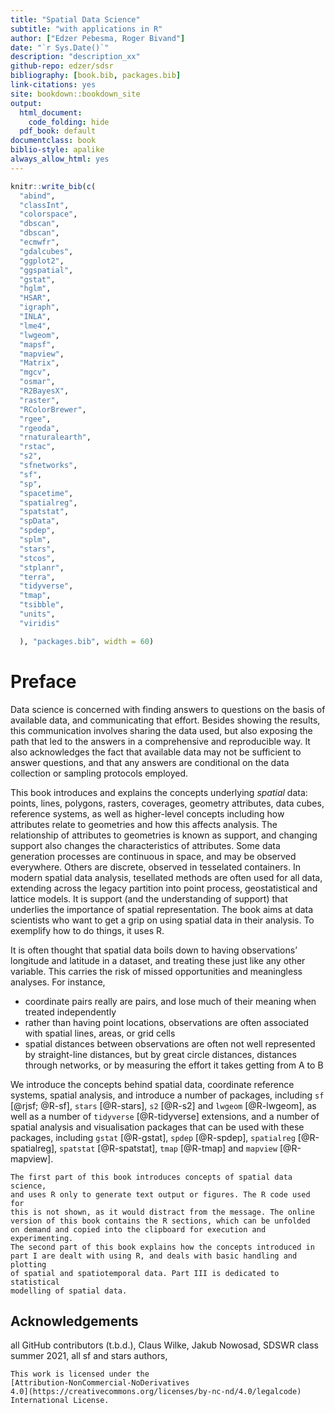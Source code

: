 ```yaml
---
title: "Spatial Data Science"
subtitle: "with applications in R"
author: ["Edzer Pebesma, Roger Bivand"]
date: "`r Sys.Date()`"
description: "description_xx"
github-repo: edzer/sdsr
bibliography: [book.bib, packages.bib]
link-citations: yes
site: bookdown::bookdown_site
output:
  html_document:
    code_folding: hide
  pdf_book: default
documentclass: book
biblio-style: apalike
always_allow_html: yes
---
```


```r
knitr::write_bib(c(
  "abind",
  "classInt",
  "colorspace",
  "dbscan",
  "dbscan",
  "ecmwfr",
  "gdalcubes",
  "ggplot2",
  "ggspatial",
  "gstat",
  "hglm",
  "HSAR",
  "igraph",
  "INLA",
  "lme4",
  "lwgeom",
  "mapsf",
  "mapview",
  "Matrix",
  "mgcv",
  "osmar", 
  "R2BayesX",
  "raster",
  "RColorBrewer",
  "rgee",
  "rgeoda",
  "rnaturalearth",
  "rstac",
  "s2",
  "sfnetworks",
  "sf", 
  "sp",
  "spacetime",
  "spatialreg",
  "spatstat",
  "spData",
  "spdep",
  "splm",
  "stars",
  "stcos",
  "stplanr", 
  "terra",
  "tidyverse",
  "tmap",
  "tsibble",
  "units",
  "viridis"

  ), "packages.bib", width = 60)
```

# Preface {-}

Data science is concerned with finding answers to questions on the
basis of available data, and communicating that effort. Besides
showing the results, this communication involves sharing the data
used, but also exposing the path that led to the answers in a
comprehensive and reproducible way. It also acknowledges the fact 
that available data may not be sufficient to answer questions, and 
that any answers are conditional on the data collection or sampling 
protocols employed.

This book introduces and explains the concepts underlying
_spatial_ data: points, lines, polygons, rasters, coverages, geometry
attributes, data cubes, reference systems, as well as higher-level
concepts including how attributes relate to geometries and how
this affects analysis. The relationship of attributes to geometries
is known as support, and changing support also changes the 
characteristics of attributes. Some data generation processes are
continuous in space, and may be observed everywhere. Others are 
discrete, observed in tesselated containers. In modern spatial data
analysis, tesellated methods are often used for all data, extending 
across the legacy partition into point process, geostatistical and 
lattice models. It is support (and the understanding of support) that
underlies the importance of spatial representation. The book aims 
at data scientists who want to get a grip on using spatial data 
in their analysis. To exemplify how to do things, it uses R.

It is often thought that spatial data boils down to having
observations' longitude and latitude in a dataset, and treating these
just like any other variable. This carries the risk of missed 
opportunities and meaningless analyses. For instance,

* coordinate pairs really are pairs, and lose much of their meaning 
when treated independently
* rather than having point locations, observations are often 
associated with spatial lines, areas, or grid cells
* spatial distances between observations are often not well
represented by straight-line distances, but by great circle
distances, distances through networks, or by measuring the effort
it takes getting from A to B

We introduce the concepts behind spatial data, coordinate reference
systems, spatial analysis, and introduce a number of packages,
including `sf` [@rjsf; @R-sf], `stars` [@R-stars], `s2` [@R-s2]
and `lwgeom` [@R-lwgeom], 
as well as a number of `tidyverse` [@R-tidyverse] extensions, and a number of
spatial analysis and visualisation packages that can be used with these packages,
including `gstat` [@R-gstat], `spdep` [@R-spdep], `spatialreg` [@R-spatialreg], `spatstat` [@R-spatstat],
`tmap` [@R-tmap] and `mapview` [@R-mapview].

```asis
The first part of this book introduces concepts of spatial data science,
and uses R only to generate text output or figures. The R code used for
this is not shown, as it would distract from the message. The online
version of this book contains the R sections, which can be unfolded
on demand and copied into the clipboard for execution and experimenting.
The second part of this book explains how the concepts introduced in
part I are dealt with using R, and deals with basic handling and plotting
of spatial and spatiotemporal data. Part III is dedicated to statistical
modelling of spatial data.
```

## Acknowledgements

all GitHub contributors (t.b.d.),
Claus Wilke,
Jakub Nowosad,
SDSWR class summer 2021,
all sf and stars authors,


```asis
This work is licensed under the
[Attribution-NonCommercial-NoDerivatives
4.0](https://creativecommons.org/licenses/by-nc-nd/4.0/legalcode)
International License.
```

